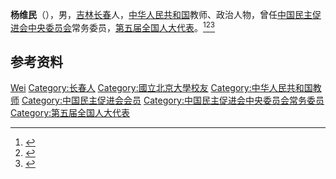'''杨维民'''（{{bd|1911年||1990年}}），男，[[吉林|吉林]][[长春县|长春]]人，[[中华人民共和国|中华人民共和国]]教师、政治人物，曾任[[中国民主促进会中央委员会|中国民主促进会中央委员会]]常务委员，[[第五届全国人大代表|第五届全国人大代表]]。<ref>{{Cite book|title=中国民主党派历史, 政纲, 人物|author=秦国生, 胡治安主编|publisher=山东人民出版社|year=1990|isbn=9787209007221|location=济南|pages=}}</ref><ref>{{Cite book|title=中国民主党派工作辞典|author=孙连全, 杜永生主编|publisher=黑龙江教育出版社|year=1994|isbn=|location=|pages=}}</ref><ref>{{Cite book|title=中华人民共和国职官志|author=何虎生, 李耀东, 向常福主编|publisher=中国社会出版社|year=2003|isbn=9787800883934|location=北京|pages=}}</ref>

== 参考资料 ==
{{reflist}}

{{中国人物小作品}}
{{中国民主促进会第六届中央委员会}}

{{Authority control}}
{{DEFAULTSORT:Yang杨}}
[[Category:杨姓|Wei]]
[[Category:长春人|Category:长春人]]
[[Category:國立北京大學校友|Category:國立北京大學校友]]
[[Category:中华人民共和国教师|Category:中华人民共和国教师]]
[[Category:中国民主促进会会员|Category:中国民主促进会会员]]
[[Category:中国民主促进会中央委员会常务委员|Category:中国民主促进会中央委员会常务委员]]
[[Category:第五届全国人大代表|Category:第五届全国人大代表]]